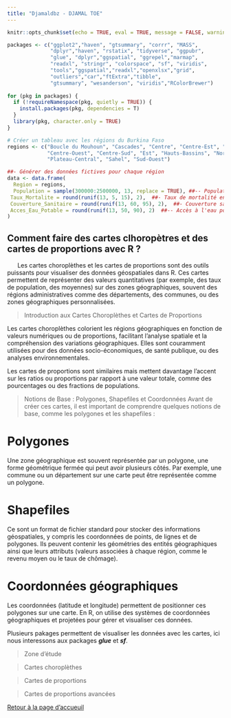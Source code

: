 ```yaml
---
title: "Djamaldbz - DJAMAL TOE"
---
```


```r
knitr::opts_chunk$set(echo = TRUE, eval = TRUE, message = FALSE, warning = FALSE)
```

```r
packages <- c("ggplot2","haven", "gtsummary", "corrr", "MASS",
              "dplyr","haven", "rstatix", "tidyverse", "ggpubr",
              "glue", "dplyr","ggspatial", "ggrepel","marmap", 
              "readxl", "stringr", "colorspace", "sf", "viridis",
              "tools","ggspatial","readxl","openxlsx","grid",
              "outliers","car","ftExtra","tibble",
              "gtsummary", "wesanderson", "viridis","RColorBrewer") 
            
for (pkg in packages) {
  if (!requireNamespace(pkg, quietly = TRUE)) {
    install.packages(pkg, dependencies = T)
  }
  library(pkg, character.only = TRUE)
}
```


```r
# Créer un tableau avec les régions du Burkina Faso
regions <- c("Boucle du Mouhoun", "Cascades", "Centre", "Centre-Est", "Centre-Nord", 
             "Centre-Ouest", "Centre-Sud", "Est", "Hauts-Bassins", "Nord", 
             "Plateau-Central", "Sahel", "Sud-Ouest")

##- Générer des données fictives pour chaque région
data <- data.frame(
  Region = regions,
  Population = sample(300000:2500000, 13, replace = TRUE), ##-- Population aléatoire entre 300,000 et 2,500,000
 Taux_Mortalite = round(runif(13, 5, 15), 2),  ##- Taux de mortalité entre 5 et 15 pour 1000 habitants
 Couverture_Sanitaire = round(runif(13, 60, 95), 2),  ##- Couverture sanitaire entre 60% et 95%
 Acces_Eau_Potable = round(runif(13, 50, 90), 2)  ##-- Accès à l'eau potable entre 50% et 90%
)
```



## Comment faire des cartes clhoropètres et des cartes de proportions avec R ?

|       Les cartes choroplèthes et les cartes de proportions sont des outils puissants pour visualiser des données géospatiales dans R. Ces cartes permettent de représenter des valeurs quantitatives (par exemple, des taux de population, des moyennes) sur des zones géographiques, souvent des régions administratives comme des départements, des communes, ou des zones géographiques personnalisées.

> Introduction aux Cartes Choroplèthes et Cartes de Proportions

Les cartes choroplèthes colorient les régions géographiques en fonction de valeurs numériques ou de proportions, facilitant l'analyse spatiale et la compréhension des variations géographiques. Elles sont couramment utilisées pour des données socio-économiques, de santé publique, ou des analyses environnementales.

Les cartes de proportions sont similaires mais mettent davantage l'accent sur les ratios ou proportions par rapport à une valeur totale, comme des pourcentages ou des fractions de populations.

> Notions de Base : Polygones, Shapefiles et Coordonnées
Avant de créer ces cartes, il est important de comprendre quelques notions de base, comme les polygones et les shapefiles :


::: {#polygon .callout-tip}
# Polygones

Une zone géographique est souvent représentée par un polygone, une forme géométrique fermée qui peut avoir plusieurs côtés. Par exemple, une commune ou un département sur une carte peut être représentée comme un polygone.

:::

::: {#Shapefiles .callout-tip}
# Shapefiles

Ce sont un format de fichier standard pour stocker des informations géospatiales, y compris les coordonnées de points, de lignes et de polygones. Ils peuvent contenir les géométries des entités géographiques ainsi que leurs attributs (valeurs associées à chaque région, comme le revenu moyen ou le taux de chômage).

:::

::: {#Shapefiles .callout-tip}
# Coordonnées géographiques

Les coordonnées (latitude et longitude) permettent de positionner ces polygones sur une carte. En R, on utilise des systèmes de coordonnées géographiques et projetées pour gérer et visualiser ces données.

:::

Plusieurs pakages permettent de visualiser les données avec les cartes, ici nous interessons aux packages ***glue*** et ***sf***.

> Zone d'étude

> Cartes choroplèthes

> Cartes de proportions

> Cartes de proportions avancées


[Retour à la page d'accueuil](https://djamal2905.github.io/djamaldbz/)


